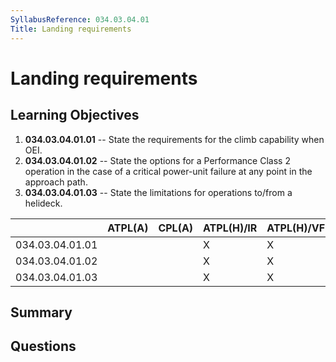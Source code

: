 ```yaml
---
SyllabusReference: 034.03.04.01
Title: Landing requirements
---
```


# Landing requirements

## Learning Objectives

1.  **034.03.04.01.01** -- State the requirements for the climb capability when
    OEI.
2.  **034.03.04.01.02** -- State the options for a Performance Class 2 operation
    in the case of a critical power-unit failure at any point in the approach
    path.
3.  **034.03.04.01.03** -- State the limitations for operations to/from a
    helideck.

|                 | ATPL(A) | CPL(A) | ATPL(H)/IR | ATPL(H)/VFR | CPL(H) | IR | CBIR(A) |
| --------------- | ------- | ------ | ---------- | ----------- | ------ | -- | ------- |
| 034.03.04.01.01 |         |        | X          | X           |        |    |         |
| 034.03.04.01.02 |         |        | X          | X           |        |    |         |
| 034.03.04.01.03 |         |        | X          | X           |        |    |         |

## Summary

## Questions
